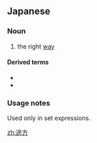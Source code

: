 ==Japanese==
{{ja-kanjitab|途|方}}

===Noun===
{{ja-noun|とほう}}

# the right [[way]]

====Derived terms====
* {{l|ja|途方に暮れる}}
* {{l|ja|途方もない}}

===Usage notes===
Used only in set expressions.

[[zh:途方]]